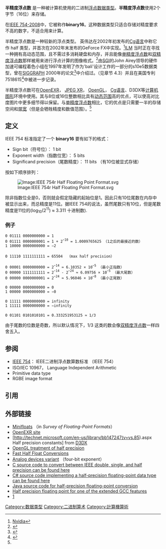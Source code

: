 {{Floating-point}}
'''半精度浮点数''' 是一种被计算机使用的二进制[[浮点数|浮点]][[数据类型|数据类型]]。'''半精度浮点数'''使用2个字节（16位）来存储。

在[[IEEE_754|IEEE 754-2008]]中，它被称作'''binary16'''。这种数据类型只适合存储对精度要求不高的数字，不适合用来计算。

半精度浮点数是一种较新的浮点类型。 英伟达在2002年初发布的[[Cg语言|Cg语言]]中称它作 half 类型，并首次在2002年末发布的GeForce FX中实现。<ref>[[Nvidia|Nvidia]]</ref>[[光影魔幻工业|ILM]] 当时正在寻找一种拥有高动态范围，且不需过多消耗硬盘和内存，并且能像[[单精度浮点数|单精度浮点数]]和[[双精度浮点数|双精度浮点数]]那样被用来进行浮点计算的图像格式。<ref name="exr">{{Cite web |url=http://www.openexr.com/about.html |title=存档副本 |accessdate=2015-10-01 |archive-date=2013-05-08 |archive-url=https://web.archive.org/web/20130508221152/http://www.openexr.com/about.html |dead-url=no }}</ref>由[[SGI|SGI]]的John Airey领导的硬件加速可编程着色小组在1997年发明了作为'bali'设计工作的一部分的s10e5数据类型，曾在[[SIGGRAPH|SIGGRAPH]] 2000年的论文<ref name="sgi">{{Cite web |url=http://people.csail.mit.edu/ericchan/bib/pdf/p425-peercy.pdf |title=存档副本 |accessdate=2015-10-01 |archive-date=2017-08-12 |archive-url=https://web.archive.org/web/20170812092249/http://people.csail.mit.edu/ericchan/bib/pdf/p425-peercy.pdf |dead-url=no }}</ref>中介绍过。（见章节 4.3）并且在美国专利7518615<ref name="patent">{{Cite web |url=http://www.google.com/patents/US7518615 |title=存档副本 |accessdate=2015-10-01 |archive-date=2015-09-24 |archive-url=https://web.archive.org/web/20150924154222/http://www.google.com/patents/US7518615 |dead-url=no }}</ref>中被进一步记录。

半精度浮点数可在[[OpenEXR|OpenEXR]]， [[JPEG_XR|JPEG XR]]， [[OpenGL|OpenGL]]， [[Cg语言|Cg语言]]、D3DX等[[计算机图形|计算机图形]]环境中使用。其与8位或16位整数相比具有[[动态范围|动态范围]]高的优点，可以使高对比度图片中更多细节得以保留。与[[单精度浮点数|单精度浮点数]]相比，它的优点是只需要一半的存储空间和[[带宽|带宽]]（但是会牺牲精度和数值范围）。<ref name="exr"/>

== 定义 ==

IEEE 754 标准指定了一个 '''binary16''' 要有如下的格式：
* Sign bit（符号位）： 1 bit
* Exponent width（指数位宽）： 5 bits
* Significand precision（尾数精度）： 11 bits （有10位被显式存储）

按如下顺序排列：

[[Image:IEEE_754r_Half_Floating_Point_Format.svg|Image:IEEE 754r Half Floating Point Format.svg]]

除非指数位全是0，否则就会假定隐藏的起始位是1。因此只有10位尾数在内存中被显示出来，而总精度是11位。据IEEE 754的说法，虽然尾数只有10位，但是尾数精度是11位的(log<sub>10</sub>(2<sup>11</sup>) ≈ 3.311 十进制数).

=== 例子 ===

 0 01111 0000000000 = 1
 0 01111 0000000001 = 1 + 2<sup>−10</sup> = 1.0009765625 （1之后的最接近的数）
 1 10000 0000000000 = −2
 
 0 11110 1111111111 = 65504  （max half precision）
 
 0 00001 0000000000 = 2<sup>−14</sup> ≈ 6.10352 × 10<sup>−5</sup> （最小正指数）
 0 00000 1111111111 = 2<sup>−14</sup> - 2<sup>−24</sup> ≈ 6.09756 × 10<sup>−5</sup> （最大尾数）
 0 00000 0000000001 = 2<sup>−24</sup> ≈ 5.96046 × 10<sup>−8</sup> （最小正尾数）
 
 0 00000 0000000000 = 0
 1 00000 0000000000 = −0
 
 0 11111 0000000000 = infinity
 1 11111 0000000000 = −infinity
 
 0 01101 0101010101 = 0.333251953125 ≈ 1/3

由于尾数的位数是奇数，所以默认情况下，1/3 这类的数会像[[双精度浮点数|双精度浮点数]]一样四舍五入。

== 参阅 ==
* [[IEEE_754|IEEE 754]]：  IEEE二进制浮点数算数标准 （IEEE 754）
* ISO/IEC 10967， Language Independent Arithmetic
* Primitive data type
* RGBE image format

==引用==
{{reflist}}

== 外部链接 ==
* [http://www.mrob.com/pub/math/floatformats.html#minifloat Minifloats]{{Wayback|url=http://www.mrob.com/pub/math/floatformats.html#minifloat |date=20150908020321 }} （in ''Survey of Floating-Point Formats''）
* [http://www.openexr.org/ OpenEXR site]{{Wayback|url=http://www.openexr.org/ |date=20080724003152 }}
* [http://technet.microsoft.com/en-us/library/bb147247(v=vs.85).aspx Half precision constants]{{Wayback|url=http://technet.microsoft.com/en-us/library/bb147247(v=vs.85).aspx |date=20160307153132 }} from [[D3DX|D3DX]]
* [https://web.archive.org/web/20150702114550/http://oss.sgi.com/projects/ogl-sample/registry/ARB/half_float_pixel.txt OpenGL treatment of half precision]
* [ftp://ftp.fox-toolkit.org/pub/fasthalffloatconversion.pdf Fast Half Float Conversions]
* [http://www.analog.com/static/imported-files/processor_manuals/ADSP_2136x_PGR_rev1-1.pdf Analog devices variant]{{Wayback|url=http://www.analog.com/static/imported-files/processor_manuals/ADSP_2136x_PGR_rev1-1.pdf |date=20090419063321 }} （four-bit exponent）
* [http://www.mathworks.com/matlabcentral/fileexchange/23173 C source code to convert between IEEE double, single, and half precision can be found here]{{Wayback|url=http://www.mathworks.com/matlabcentral/fileexchange/23173 |date=20091031135212 }}
* [http://csharp-half.svn.sourceforge.net/viewvc/csharp-half/ C# source code implementing a half-precision floating-point data type can be found here]{{dead link|date=2018年5月 |bot=InternetArchiveBot |fix-attempted=yes }}
* [http://stackoverflow.com/a/6162687/237321 Java source code for half-precision floating-point conversion]
* [http://gcc.gnu.org/onlinedocs/gcc/Half-Precision.html  Half precision floating point for one of the extended GCC features]{{Wayback|url=http://gcc.gnu.org/onlinedocs/gcc/Half-Precision.html |date=20150906183439 }}
* [http://people.csail.mit.edu/ericchan/bib/pdf/p425-peercy.pdf]{{Wayback|url=http://people.csail.mit.edu/ericchan/bib/pdf/p425-peercy.pdf |date=20170812092249 }}

{{数据类型}}

[[Category:数据类型|Category:数据类型]]
[[Category:二进制算术|Category:二进制算术]]
[[Category:計算機算術|Category:計算機算術]]
